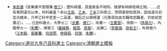 {{Navbox
|name = 道光九年己丑科殿試金榜
|title = 道光九年（[[1829年]]）己丑科殿試金榜
|titlestyle = background-color:#FFD700;
|image =
|style = width:100%;text-align:center; 
|groupstyle = text-align:center; background-color:#FFD700;
|liststyle = text-align:center;
|state = {{{state<includeonly>|collapsed</includeonly>}}}
|group1 = 第一甲<br>賜進士及第<br>共3名
|list1 = '''[[李振钧 (清朝状元)|李振鈞]]''' - '''[[錢福昌]]''' - '''[[朱蘭 (清朝)|朱　蘭]]'''

|group2 = 第二甲<br>賜進士出身<br>共106名
|list2 = [[朱淳|朱　淳]] - [[步際桐]] - [[李嘉端]] - [[夏恒|夏　恒]] - [[李國(木巳)|李國杞]] - [[徐廣紱]] - [[狄聽|狄　聽]] - [[張沆度]] - [[程度|程　度]] - [[慶勛|慶　勛]]<br>[[王之斌]] - [[何瑞榴]] - [[趙光裕]] - [[方鍇|方　鍇]] - [[陶澐|陶　澐]] - [[楊日襄]] - [[汪本銓]] - [[朱式璟]] - [[朱其鎮]] - [[王慶雲_(清朝)|王慶雲]]<br>[[胡元博]] - [[張集馨]] - [[許正陽]] - [[朱逢辛]] - [[潘紹烈]] - [[王桂|王　桂]] - [[全慶|全　慶]] - [[彭舒萼]] - [[丁嘉澡]] - [[姚振啓]]<br>[[吳銑|吳　銑]] - [[陳起詩]] - [[張寶璿]] - [[倭仁|倭　仁]] - [[李攀龍 (清朝)|李攀龍]] - [[陶文潞]] - [[李親賢]] - [[羅繞典]] - [[陳蘭祥]] - [[徐啓山]]<br>[[李超咸]] - [[崔紱|崔　紱]] - [[周茂洋]] - [[郭景僖]] - [[徐雲瑞 (康熙進士)|徐雲瑞]] - [[潘楷|潘　楷]] - [[司徒照]] - [[鄧瀛|鄧　瀛]] - [[鍾裕|鍾　裕]] - [[金熾福]]<br>[[易長楨]] - [[劉禮章]] - [[胡文柏]] - [[馬福安]] - [[白讌卿]] - [[粟穗|粟　穗]] - [[張亨衢]] - [[劉良駒]] - [[賈允諧]] - [[劉元標]]<br>[[楊景|楊　景]] - [[余坤|余　坤]] - [[林揚祖]] - [[涂文鈞|-{涂}-文鈞]] - [[章煒|章　煒]] - [[李興元]] - [[李城|李　城]] - [[李從圖]] - [[楊霈 (清朝)|楊　霈]] - [[張修育]]<br>[[易棠|易　棠]] - [[黃驤雲]] - [[何榮章]] - [[金安瀾]] - [[靳潯|靳　潯]] - [[劉坦|劉　坦]] - [[丁彥儔]] - [[全順(道光进士)|全　順]] - [[桂文燿]] - [[袁俊_(道光九年進士)|袁　俊]]<br>[[蘇孟暘]] - [[李熙齡]] - [[王寅|王　寅]] - [[王巽|王　巽]] - [[白濬銑]] - [[高士魁]] - [[程德麟]] -[[恩來|宗室恩來]]- [[王選 (道光進士)|王　選]] - [[雷成樸]]<br>[[袁彥齡]] - [[陳大忠]] - [[崔燾|崔　燾]] - [[奎綬|奎　綬]] - [[潘麗襄]] - [[房昭素]] - [[林逢年]] - [[董世僖]] - [[王楗|王　楗]] - [[俞樹風]]<br>[[千廷煚]] - [[孫念祖]] - [[宋炳垣]] - [[穆通阿]] - [[文鳳喈]] - [[李蓉鏡]]<span style="color: #FFFFFF;"> - －－－ - －－－ - －－－ - －－－</span>

|group3 = 第三甲<br>賜同進士出身<br>共112名
|list3 = [[何俊 (道光進士)|何　俊]] - [[傅繹|傅　繹]] - [[劉澐|劉　澐]] - [[孫義 (道光進士)|孫　義]] - [[余熾|余　熾]] - [[吳葆晉]] - [[楊遇升]] - [[楊彤如]] - [[劉成萬]] - [[黃朝輔]]<br>[[劉蘧|劉　蘧]] - [[江鴻升]] - [[李錫珖]] - [[錫麟|錫　麟]] - [[倪杰|倪　杰]] - [[王元本]] - [[袁振瀛]] - [[李士燮]] - [[龚自珍|龔自珍]] - [[嚴保庸]]<br>[[崔光笏]] - [[熊廷基]] - [[孫葆元]] - [[盧元良]] - [[張雲矞]] - [[戴絅孫]] - [[高紹曾]] - [[胡林秀]] - [[靈秀 (道光進士)|靈　秀]] - [[郭昌年]]<br>[[王惺|王　惺]] - [[田名徵]] - [[江光|江　光]] - [[王禹堂]] - [[唐增庥]] - [[徐有壬]] - [[玉書|玉　書]] - [[黃慎修]] - [[王春藻]] - [[徐林春]]<br>[[張繼魯]] - [[馮錫鏞]] - [[金儲英]] - [[李廷棨]] - [[彭斗山]] -[[奎光|宗室奎光]]- [[林先樑]] - [[夏昌申]] - [[李夢愚]] - [[陳士愷]]<br>[[吳文林]] - [[袁炘|袁　炘]] - [[朱艧|朱　艧]] - [[馬沅|馬　沅]] - [[劉有慶]] - [[竇垿|竇　垿]] - [[李崇照]] - [[竺鑑|竺　鑑]] - [[曹棨|曹　棨]] - [[楊兆晉]]<br>[[胡丕昌]] - [[姜秉文]] - [[韓班|韓　班]] - [[王衷亮]] - [[張永福 (清朝)|張永福]] - [[朱家學]] - [[郎瞵|郎　瞵]] - [[衞緒渙]] - [[劉鐸 (道光進士)|劉　鐸]] - [[馬筮乾|馬筮-{乾}-]]<br>[[楊夢松]] - [[車申田]] - [[郎昀|郎　昀]] - [[何朝恩]] - [[杜希軫]] - [[劉視遠]] - [[潘濬 (道光進士)|潘　濬]] - [[宋賓王]] - [[王者政]] - [[陳繼思]]<br>[[張集成]] - [[曾元炳|曾元卿]] - [[李壘|李　壘]] - [[舒貴|舒　貴]] - [[王同治]] - [[黃位斗]] - [[孔廣義]] - [[金崇城]] - [[桂星|桂　星]] - [[齡椿|齡　椿]]<br>[[祥玉|祥　玉]] - [[許清貴]] - [[丁德泰]] - [[朱堅|朱　堅]] - [[周匯淙]] - [[王德健]] - [[王炳麟]] - [[胡峯一]] - [[汪杰|汪　杰]] - [[楊鴻漸]]<br>[[福淳|福　淳]] -[[宗室瑞興]]- [[陳禹昌]] - [[況澍|況　澍]] - [[蔡璋|蔡　璋]] - [[何浚|何　浚]] - [[李汝霖]] - [[章道宣]] - [[韓天垣]] - [[歐陽柱]]<br>[[鄧慶恩]] - [[解芑|解　{{僻字|芑|上艸下巳}}]]<span style="color: #FFFFFF;"> - －－－ - －－－ - －－－ - －－－ - －－－ - －－－ - －－－ - －－－</span>
|belowstyle = text-align: center; background-color:#FFD700;
|below='''前一科：[[Template:道光六年丙戌科殿試金榜|道光六年丙戌科]]　'''·'''　後一科：[[Template:道光十二年壬辰恩科殿試金榜|道光十二年壬辰恩科]]'''<br>'''同科進士：[[Template:道光九年己丑科武殿試金榜|道光九年己丑武科]]'''
}}
[[Category:道光九年己丑科進士]]
<noinclude>
[[Category:道光九年己丑科進士| ]]
[[Category:清朝進士模板]]
*<small>[[朱彭壽]]《安樂康平室隨筆·[[s:安樂康平室隨筆/卷3|卷三]]》：歷科榜運，其盛衰各不相同，故諺有响榜哑榜之說。……近有客問道光以來，何科最盛？余以[[Template:道光十二年壬辰恩科殿試金榜|壬辰]]、[[Template:道光十五年乙未科殿試金榜|乙未]]、[[Template:道光二十七年丁未科殿試金榜|丁未]]三科答之，而問者欲知其詳。因自道光初迄光緒末，凡甲乙科中官至一二品者，備記之以覘榜運（凡降调及由文職改武職者，仍依前官書之）。……己丑科進士，大學士二（[[全慶]]、[[倭仁]]），尚書一（[[王慶雲]]），侍郎一（[[孫葆元]]），內閣學士一（[[朱蘭]]），總督三（[[羅繞典]]、[[楊霈]]、[[易棠]]），巡撫二（[[李嘉端]]、[[徐有壬]]），布政使六（[[汪本銓]]、[[張集馨]]、[[司徒照]]、[[林揚祖]]、[[何俊 (道光進士)|何俊]]、[[朱艧]]）。</small></noinclude>